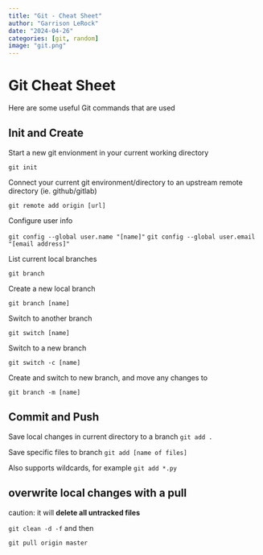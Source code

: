 ---
title: "Git - Cheat Sheet"
author: "Garrison LeRock"
date: "2024-04-26"
categories: [git, random]
image: "git.png"
---
# Git Cheat Sheet

Here are some useful Git commands that are used 

## Init and Create

Start a new git envionment in your current working directory

`git init`


Connect your current git environment/directory to an upstream remote directory (ie. github/gitlab)

`git remote add origin [url]`


Configure user info

`git config --global user.name "[name]"`
`git config --global user.email "[email address]"`


List current local branches

`git branch`


Create a new local branch

`git branch [name]`


Switch to another branch

`git switch [name]`


Switch to a new branch 

`git switch -c [name]`


Create and switch to new branch, and move any changes to

`git branch -m [name]`


## Commit and Push

Save local changes in current directory to a branch
`git add .`


Save specific files to branch
`git add [name of files]`


Also supports wildcards, for example
`git add *.py`


## overwrite local changes with a pull
caution: it will **delete all untracked files**

`git clean -d -f`
and then

`git pull origin master`